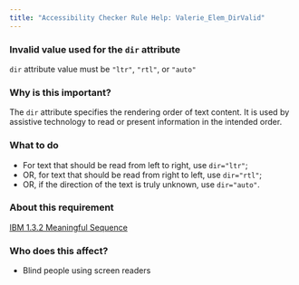 ```yaml
---
title: "Accessibility Checker Rule Help: Valerie_Elem_DirValid"
---
```


<div className="toolHelp">
<Row>
<Column colLg={16} colMd={8} colSm={4} className="toolHead">

### Invalid value used for the `dir` attribute

<div id="locLevel"></div>

`dir` attribute value must be `"ltr"`, `"rtl"`, or `"auto"`

</Column>
</Row>
<Row>
<Column colLg={11} colMd={5} colSm={4} className="toolMain">

### Why is this important?

The `dir` attribute specifies the rendering order of text content. It is used by assistive technology to read or present information in the intended order.

<div id="locSnippet"></div>

### What to do

 * For text that should be read from left to right, use `dir="ltr"`;
 * OR, for text that should be read from right to left, use `dir="rtl"`;
 * OR, if the direction of the text is truly unknown, use `dir="auto"`.

</Column>
<Column colLg={5} colMd={3} colSm={4} className="toolLeft">

### About this requirement

[IBM 1.3.2 Meaningful Sequence](https://www.ibm.com/able/guidelines/ci162/meaningful_sequence.html)

### Who does this affect?

 * Blind people using screen readers

</Column>
</Row>
</div>

